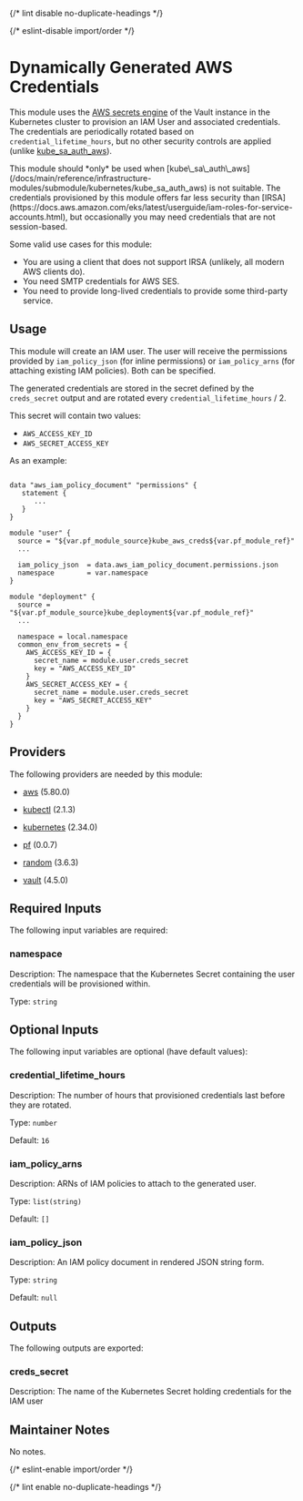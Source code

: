 
{/* lint disable no-duplicate-headings */}

{/* eslint-disable import/order */}

<ModuleHeader name="kube_aws_creds" sourceHref="https://github.com/Panfactum/stack/tree/__PANFACTUM_VERSION_MAIN__/packages/infrastructure/kube_aws_creds" status="stable" type="submodule" />

# Dynamically Generated AWS Credentials


This module uses the [AWS secrets engine](https://developer.hashicorp.com/vault/docs/secrets/aws) of the Vault instance in the Kubernetes cluster
to provision an IAM User and associated credentials. The credentials are periodically rotated based on `credential_lifetime_hours`, but
no other security controls are applied (unlike [kube\_sa\_auth\_aws](/docs/main/reference/infrastructure-modules/submodule/kubernetes/kube_sa_auth_aws)).

<MarkdownAlert severity="warning">
  This module should *only* be used when [kube\_sa\_auth\_aws](/docs/main/reference/infrastructure-modules/submodule/kubernetes/kube_sa_auth_aws)
  is not suitable. The credentials provisioned by this module offers far less security than [IRSA](https://docs.aws.amazon.com/eks/latest/userguide/iam-roles-for-service-accounts.html),
  but occasionally you may need credentials that are not session-based.

  Some valid use cases for this module:

  * You are using a client that does not support IRSA (unlikely, all modern AWS clients do).
  * You need SMTP credentials for AWS SES.
  * You need to provide long-lived credentials to provide some third-party service.
</MarkdownAlert>

## Usage

This module will create an IAM user. The user will receive the permissions provided by `iam_policy_json`
(for inline permissions) or `iam_policy_arns` (for attaching existing IAM policies). Both can be specified.

The generated credentials are stored in the secret defined by the `creds_secret` output and are
rotated every `credential_lifetime_hours` / 2.

This secret will contain two values:

* `AWS_ACCESS_KEY_ID`
* `AWS_SECRET_ACCESS_KEY`

As an example:

```hcl

data "aws_iam_policy_document" "permissions" {
   statement {
      ...
   }
}

module "user" {
  source = "${var.pf_module_source}kube_aws_creds${var.pf_module_ref}"
  ...
      
  iam_policy_json  = data.aws_iam_policy_document.permissions.json
  namespace        = var.namespace
}

module "deployment" {
  source = "${var.pf_module_source}kube_deployment${var.pf_module_ref}"
  ...
      
  namespace = local.namespace
  common_env_from_secrets = {
    AWS_ACCESS_KEY_ID = {
      secret_name = module.user.creds_secret
      key = "AWS_ACCESS_KEY_ID"
    }
    AWS_SECRET_ACCESS_KEY = {
      secret_name = module.user.creds_secret
      key = "AWS_SECRET_ACCESS_KEY"
    }
  }
}
```

## Providers

The following providers are needed by this module:

* [aws](https://registry.terraform.io/providers/hashicorp/aws/5.80.0/docs) (5.80.0)

* [kubectl](https://registry.terraform.io/providers/alekc/kubectl/2.1.3/docs) (2.1.3)

* [kubernetes](https://registry.terraform.io/providers/hashicorp/kubernetes/2.34.0/docs) (2.34.0)

* [pf](https://registry.terraform.io/providers/panfactum/pf/0.0.7/docs) (0.0.7)

* [random](https://registry.terraform.io/providers/hashicorp/random/3.6.3/docs) (3.6.3)

* [vault](https://registry.terraform.io/providers/hashicorp/vault/4.5.0/docs) (4.5.0)

## Required Inputs

The following input variables are required:

### namespace

Description: The namespace that the Kubernetes Secret containing the user credentials will be provisioned within.

Type: `string`

## Optional Inputs

The following input variables are optional (have default values):

### credential\_lifetime\_hours

Description: The number of hours that provisioned credentials last before they are rotated.

Type: `number`

Default: `16`

### iam\_policy\_arns

Description: ARNs of IAM policies to attach to the generated user.

Type: `list(string)`

Default: `[]`

### iam\_policy\_json

Description: An IAM policy document in rendered JSON string form.

Type: `string`

Default: `null`

## Outputs

The following outputs are exported:

### creds\_secret

Description: The name of the Kubernetes Secret holding credentials for the IAM user

## Maintainer Notes

No notes.

{/* eslint-enable import/order */}

{/* lint enable no-duplicate-headings */}

